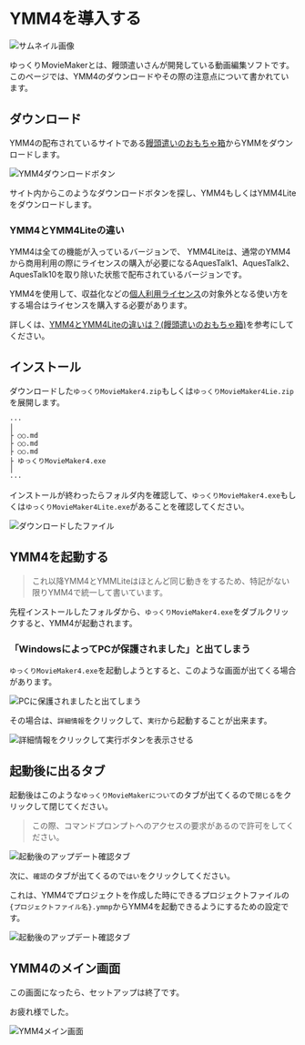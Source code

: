 # YMM4を導入する

![サムネイル画像](/assets/tips/guide/start-up/cover.png)

ゆっくりMovieMakerとは、饅頭遣いさんが開発している動画編集ソフトです。
このページでは、YMM4のダウンロードやその際の注意点について書かれています。

## ダウンロード
YMM4の配布されているサイトである[饅頭遣いのおもちゃ箱](https://manjubox.net/ymm4/)からYMMをダウンロードします。

![YMM4ダウンロードボタン](/assets/tips/guide/start-up/1.png)

サイト内からこのようなダウンロードボタンを探し、YMM4もしくはYMM4Liteをダウンロードします。

### YMM4とYMM4Liteの違い
YMM4は全ての機能が入っているバージョンで、
YMM4Liteは、通常のYMM4から商用利用の際にライセンスの購入が必要になるAquesTalk1、AquesTalk2、AquesTalk10を取り除いた状態で配布されているバージョンです。

YMM4を使用して、収益化などの[個人利用ライセンス](https://www.a-quest.com/licence_free.html)の対象外となる使い方をする場合はライセンスを購入する必要があります。

詳しくは、[YMM4とYMM4Liteの違いは？(饅頭遣いのおもちゃ箱)](https://manjubox.net/ymm4/faq/etc/YMM4Lite/)を参考にしてください。

## インストール
ダウンロードした`ゆっくりMovieMaker4.zip`もしくは`ゆっくりMovieMaker4Lie.zip`を展開します。

```md:展開したフォルダの中
···
│
├ ○○.md
├ ○○.md
├ ○○.md
├ ゆっくりMovieMaker4.exe
│
···
```

インストールが終わったらフォルダ内を確認して、`ゆっくりMovieMaker4.exe`もしくは`ゆっくりMovieMaker4Lite.exe`があることを確認してください。

![ダウンロードしたファイル](/assets/tips/guide/start-up/2.png)

## YMM4を起動する
> これ以降YMM4とYMMLiteはほとんど同じ動きをするため、特記がない限りYMM4で統一して書いています。

先程インストールしたフォルダから、`ゆっくりMovieMaker4.exe`をダブルクリックすると、YMM4が起動されます。

### 「WindowsによってPCが保護されました」と出てしまう
`ゆっくりMovieMaker4.exe`を起動しようとすると、このような画面が出てくる場合があります。

![PCに保護されましたと出てしまう](/assets/tips/guide/start-up/3.png)

その場合は、`詳細情報`をクリックして、`実行`から起動することが出来ます。

![詳細情報をクリックして実行ボタンを表示させる](/assets/tips/guide/start-up/4.png)

## 起動後に出るタブ
起動後はこのような`ゆっくりMovieMakerについて`のタブが出てくるので`閉じる`をクリックして閉じてください。
> この際、コマンドプロンプトへのアクセスの要求があるので許可をしてください。

![起動後のアップデート確認タブ](/assets/tips/guide/start-up/5.png)

次に、`確認`のタブが出てくるので`はい`をクリックしてください。

これは、YMM4でプロジェクトを作成した時にできるプロジェクトファイルの`{プロジェクトファイル名}.ymmp`からYMM4を起動できるようにするための設定です。

![起動後のアップデート確認タブ](/assets/tips/guide/start-up/6.png)

## YMM4のメイン画面
この画面になったら、セットアップは終了です。

お疲れ様でした。

![YMM4メイン画面](/assets/tips/guide/start-up/7.png)
